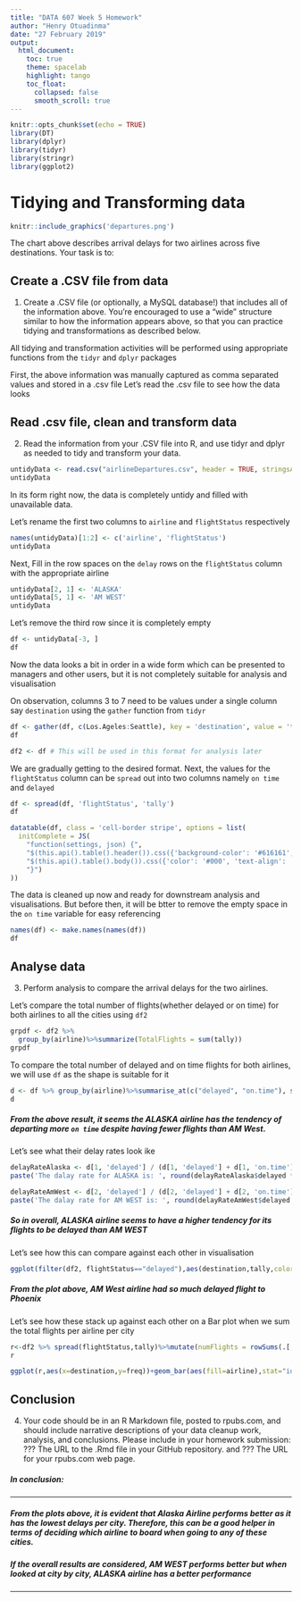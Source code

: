 ```yaml
---
title: "DATA 607 Week 5 Homework"
author: "Henry Otuadinma"
date: "27 February 2019"
output:
  html_document:
    toc: true
    theme: spacelab
    highlight: tango
    toc_float:
      collapsed: false
      smooth_scroll: true
---
```


```r
knitr::opts_chunk$set(echo = TRUE)
library(DT)
library(dplyr)
library(tidyr)
library(stringr)
library(ggplot2)
```

# Tidying and Transforming data

```r
knitr::include_graphics('departures.png')
```

The chart above describes arrival delays for two airlines across five destinations. Your task is to:

## Create a .CSV file from data

(1) Create a .CSV file (or optionally, a MySQL database!) that includes all of the information above. You're encouraged to use a "wide" structure similar to how the information appears above, so that you can practice tidying and transformations as described below.

All tidying and transformation activities will be performed using appropriate functions from the `tidyr` and `dplyr` packages

First, the above information was manually captured as comma separated values and stored in a .csv file
Let's read the .csv file to see how the data looks

## Read .csv file, clean and transform data
(2) Read the information from your .CSV file into R, and use tidyr and dplyr as needed to tidy and transform your data.

```r
untidyData <- read.csv("airlineDepartures.csv", header = TRUE, stringsAsFactors = FALSE) # Read the .csv file
untidyData
```

In its form right now, the data is completely untidy and filled with unavailable data.

Let's rename the first two columns to `airline` and `flightStatus` respectively

```r

names(untidyData)[1:2] <- c('airline', 'flightStatus')
untidyData
```

Next, Fill in the row spaces on the `delay` rows on the `flightStatus` column with the appropriate airline

```r

untidyData[2, 1] <- 'ALASKA'
untidyData[5, 1] <- 'AM WEST'
untidyData
```

Let's remove the third row since it is completely empty

```r

df <- untidyData[-3, ]
df
```

Now the data looks a bit in order in a wide form which can be presented to managers and other users, but it is not completely suitable for analysis and visualisation

On observation, columns 3 to 7 need to be values under a single column say `destination`
using the `gather` function from `tidyr`

```r

df <- gather(df, c(Los.Ageles:Seattle), key = 'destination', value = 'tally')
df

df2 <- df # This will be used in this format for analysis later
```

We are gradually getting to the desired format.
Next, the values for the `flightStatus` column can be `spread` out into two columns namely `on time` and `delayed`

```r

df <- spread(df, 'flightStatus', 'tally')
df
```


```r
datatable(df, class = 'cell-border stripe', options = list(
  initComplete = JS(
    "function(settings, json) {",
    "$(this.api().table().header()).css({'background-color': '#616161', 'color': '#fff', 'text-align': 'center !important'});",
    "$(this.api().table().body()).css({'color': '#000', 'text-align': 'center !important'});",
    "}")
))

```

The data is cleaned up now and ready for downstream analysis and visualisations. But before then, it will be btter to remove the empty space in the `on time` variable for easy referencing

```r
names(df) <- make.names(names(df))
df

```


## Analyse data
(3) Perform analysis to compare the arrival delays for the two airlines.

Let's compare the total number of flights(whether delayed or on time) for both airlines to all the cities using `df2`

```r

grpdf <- df2 %>% 
  group_by(airline)%>%summarize(TotalFlights = sum(tally))
grpdf
```


To compare the total number of delayed and on time flights for both airlines, we will use `df` as the shape is suitable for it

```r
d <- df %>% group_by(airline)%>%summarise_at(c("delayed", "on.time"), sum)
d
```

##### From the above result, it seems the ALASKA airline has the tendency of departing more `on time` despite having fewer flights than AM West.

Let's see what their delay rates look ike


```r

delayRateAlaska <- d[1, 'delayed'] / (d[1, 'delayed'] + d[1, 'on.time'])
paste('The dalay rate for ALASKA is: ', round(delayRateAlaska$delayed * 100, 2), '%', sep = '')

```

```r
delayRateAmWest <- d[2, 'delayed'] / (d[2, 'delayed'] + d[2, 'on.time'])
paste('The dalay rate for AM WEST is: ', round(delayRateAmWest$delayed * 100, 2), '%', sep = '')
```

##### So in overall, ALASKA airline seems to have a higher tendency for its flights to be delayed than AM WEST


Let's see how this can compare against each other in visualisation

```r
ggplot(filter(df2, flightStatus=="delayed"),aes(destination,tally,color=airline))+geom_point(size=5)+ggtitle("All Delayed Flights")+ylab("Delays")
```

##### From the plot above, AM West airline had so much delayed flight to Phoenix

Let's see how these stack up against each other on a Bar plot when we sum the total flights per airline per city

```r

r<-df2 %>% spread(flightStatus,tally)%>%mutate(numFlights = rowSums(.[,3:4]), freq= .[,3]/numFlights)
r
```

```r
ggplot(r,aes(x=destination,y=freq))+geom_bar(aes(fill=airline),stat="identity",position="dodge")+ylab("Rate of delays")+ggtitle("All Delayed Flights per city")

```

## Conclusion
(4) Your code should be in an R Markdown file, posted to rpubs.com, and should include narrative descriptions of your data cleanup work, analysis, and conclusions. Please include in your homework submission:
??? The URL to the .Rmd file in your GitHub repository. and
??? The URL for your rpubs.com web page.

##### In conclusion:
***
##### From the plots above, it is evident that Alaska Airline performs better as it has the lowest delays per city. Therefore, this can be a good helper in terms of deciding which airline to board when going to any of these cities.
##### If the overall results are considered, AM WEST performs better but when looked at city by city, ALASKA airline has a better performance 
***



